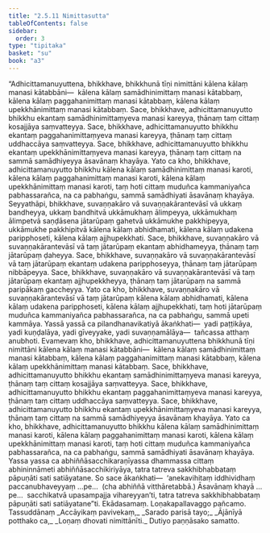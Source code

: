```yaml
---
title: "2.5.11 Nimittasutta"
tableOfContents: false
sidebar:
  order: 3
type: "tipitaka"
basket: "su"
book: "a3"
---
```



<DynamicBreadcrumb />

<Division number="103" book="a3" bookNo="15" page="258">

<Paragraph number="863" book="a3">
“Adhicittamanuyuttena, bhikkhave, bhikkhunā tīṇi nimittāni kālena kālaṃ manasi kātabbāni—  kālena kālaṃ samādhinimittaṃ manasi kātabbaṃ, kālena kālaṃ paggahanimittaṃ manasi kātabbaṃ, kālena kālaṃ upekkhānimittaṃ manasi kātabbaṃ. Sace, bhikkhave, adhicittamanuyutto bhikkhu ekantaṃ samādhinimittaṃyeva manasi kareyya, ṭhānaṃ taṃ cittaṃ kosajjāya saṃvatteyya. Sace, bhikkhave, adhicittamanuyutto bhikkhu ekantaṃ paggahanimittaṃyeva manasi kareyya, ṭhānaṃ taṃ cittaṃ uddhaccāya saṃvatteyya. Sace, bhikkhave, adhicittamanuyutto bhikkhu ekantaṃ upekkhānimittaṃyeva manasi kareyya, ṭhānaṃ taṃ cittaṃ na sammā samādhiyeyya āsavānaṃ khayāya. Yato ca kho, bhikkhave, adhicittamanuyutto bhikkhu kālena kālaṃ samādhinimittaṃ manasi karoti, kālena kālaṃ paggahanimittaṃ manasi karoti, kālena kālaṃ upekkhānimittaṃ manasi karoti, taṃ hoti cittaṃ muduñca kammaniyañca pabhassarañca, na ca pabhaṅgu, sammā samādhiyati āsavānaṃ khayāya.
</Paragraph>

<Paragraph number="864" book="a3">
Seyyathāpi, bhikkhave, suvaṇṇakāro vā suvaṇṇakārantevāsī vā ukkaṃ bandheyya, ukkaṃ bandhitvā ukkāmukhaṃ ālimpeyya, ukkāmukhaṃ ālimpetvā saṇḍāsena jātarūpaṃ gahetvā ukkāmukhe pakkhipeyya, ukkāmukhe pakkhipitvā kālena kālaṃ abhidhamati, kālena kālaṃ udakena paripphoseti, kālena kālaṃ ajjhupekkhati. Sace, bhikkhave, suvaṇṇakāro vā suvaṇṇakārantevāsī vā taṃ jātarūpaṃ ekantaṃ abhidhameyya, ṭhānaṃ taṃ jātarūpaṃ ḍaheyya. Sace, bhikkhave, suvaṇṇakāro vā suvaṇṇakārantevāsī vā taṃ jātarūpaṃ ekantaṃ udakena paripphoseyya, ṭhānaṃ taṃ jātarūpaṃ nibbāpeyya. Sace, bhikkhave, suvaṇṇakāro vā suvaṇṇakārantevāsī vā taṃ jātarūpaṃ ekantaṃ ajjhupekkheyya, ṭhānaṃ taṃ jātarūpaṃ na sammā paripākaṃ gaccheyya. Yato ca kho, bhikkhave, suvaṇṇakāro vā suvaṇṇakārantevāsī vā taṃ jātarūpaṃ kālena kālaṃ abhidhamati, kālena kālaṃ udakena paripphoseti, kālena kālaṃ ajjhupekkhati, taṃ hoti jātarūpaṃ muduñca kammaniyañca pabhassarañca, na ca pabhaṅgu, sammā upeti kammāya. Yassā yassā ca pilandhanavikatiyā ākaṅkhati—  yadi paṭṭikāya, yadi kuṇḍalāya, yadi gīveyyake, yadi suvaṇṇamālāya—  tañcassa atthaṃ anubhoti.
</Paragraph>

<Paragraph number="865" book="a3">
Evamevaṃ kho, bhikkhave, adhicittamanuyuttena bhikkhunā tīṇi nimittāni kālena kālaṃ manasi kātabbāni—  kālena kālaṃ samādhinimittaṃ manasi kātabbaṃ, kālena kālaṃ paggahanimittaṃ manasi kātabbaṃ, kālena kālaṃ upekkhānimittaṃ manasi kātabbaṃ. Sace, bhikkhave, adhicittamanuyutto bhikkhu ekantaṃ samādhinimittaṃyeva manasi kareyya, ṭhānaṃ taṃ cittaṃ kosajjāya saṃvatteyya. Sace, bhikkhave, adhicittamanuyutto bhikkhu ekantaṃ paggahanimittaṃyeva manasi kareyya, ṭhānaṃ taṃ cittaṃ uddhaccāya saṃvatteyya. Sace, bhikkhave, adhicittamanuyutto bhikkhu ekantaṃ upekkhānimittaṃyeva manasi kareyya, ṭhānaṃ taṃ cittaṃ na sammā samādhiyeyya āsavānaṃ khayāya. Yato ca kho, bhikkhave, adhicittamanuyutto bhikkhu kālena kālaṃ samādhinimittaṃ manasi karoti, kālena kālaṃ paggahanimittaṃ manasi karoti, kālena kālaṃ upekkhānimittaṃ manasi karoti, taṃ hoti cittaṃ muduñca kammaniyañca pabhassarañca, na ca pabhaṅgu, sammā samādhiyati āsavānaṃ khayāya. Yassa yassa ca abhiññāsacchikaraṇīyassa dhammassa cittaṃ abhininnāmeti abhiññāsacchikiriyāya, tatra tatreva sakkhibhabbataṃ pāpuṇāti sati satiāyatane.
</Paragraph>

<Paragraph number="866" book="a3">
So sace ākaṅkhati—  ‘anekavihitaṃ iddhividhaṃ paccanubhaveyyaṃ …pe…  (cha abhiññā vitthāretabbā.) Āsavānaṃ khayā …pe…  sacchikatvā upasampajja vihareyyan’ti, tatra tatreva sakkhibhabbataṃ pāpuṇāti sati satiāyatane”ti.

</Paragraph>
</Division>

<Paragraph number="867" type="center" book="a3">
Ekādasamaṃ.



</Paragraph>

<Paragraph number="868" type="center" book="a3">
Loṇakapallavaggo pañcamo.



</Paragraph>

<Paragraph number="869" type="center" book="a3">
Tassuddānaṃ


</Paragraph>

<Paragraph number="870" type="verses" book="a3">
_Accāyikaṃ pavivekaṃ,_  
_Sarado parisā tayo;_  
_Ājānīyā potthako ca,_  
_Loṇaṃ dhovati nimittānīti._  


</Paragraph>

<Paragraph number="871" type="center" book="a3">
Dutiyo paṇṇāsako samatto.
</Paragraph>